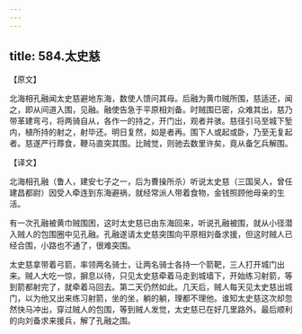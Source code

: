 ```yaml
---
---
---
```

title: 584.太史慈
---



【原文】

北海相孔融闻太史慈避地东海，数使人馈问其母。后融为黄巾贼所围，慈适还，闻之，即从间道入围，见融。融使告急于平原相刘备。时贼围已密，众难其出，慈乃带革建弯弓，将两骑自从，各作一的持之，开门出，观者并骇。慈径引马至城下堑内，植所持的射之，射毕还。明日复然，如是者再。围下人或起或卧，乃至无复起者。慈遂严行蓐食，鞭马直突其围。比贼觉，则驰去数里许矣，竟从备乞兵解围。

【译文】

北海相孔融（鲁人，建安七子之一，后为曹操所杀）听说太史慈（三国吴人，曾任建昌都尉）因受人牵连到东海避祸，就经常派人带着食物，金钱照顾他母亲的生活。

有一次孔融被黄巾贼围困，这时太史慈已由东海回来，听说孔融被围，就从小径潜入贼人的包围圈中见孔融。孔融遂请太史慈突围向平原相刘备求援，但这时贼人已经合围，小路也不通了，很难突围。

太史慈拿带着弓箭，率领两名骑士，让两名骑士各持一个箭靶，三人打开城门出来。贼人大吃一惊，摒息以待，只见太史慈牵着马走到城墙下，开始练习射箭，等到箭都射完了，就牵着马回去。第二天仍然如此。几天后，贼人每天见太史慈出城门，以为他又出来练习射箭，坐的坐，躺的躺，理都不理他。谁知太史慈这次却忽然快马冲出，穿过贼人的包围，等到贼人发觉，太史慈已在好几里路外。最后顺利的向刘备求来援兵，解了孔融之围。